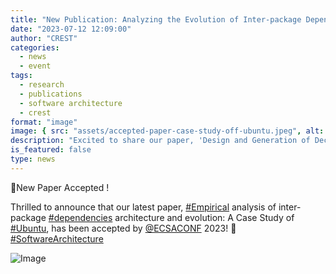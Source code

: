 ```yaml
---
title: "New Publication: Analyzing the Evolution of Inter-package Dependencies in Operating System: A Case Study of Ubuntu"
date: "2023-07-12 12:09:00"
author: "CREST"
categories:
  - news
  - event
tags:
  - research
  - publications
  - software architecture
  - crest
format: "image"
image: { src: "assets/accepted-paper-case-study-off-ubuntu.jpeg", alt: "accepted paper" }
description: "Excited to share our paper, 'Design and Generation of Declarative API for Security Orchestrations' by Chadni Islam, Ali Babar and Surya Nepal has been accepted in the IEEE Transactions on Services Computing, one of the top journals in the service community."
is_featured: false
type: news
---
```


🎉New Paper Accepted !

Thrilled to announce that our latest paper, [#Empirical](https://twitter.com/hashtag/Empirical?src=hashtag_click) analysis of inter-package [#dependencies](https://twitter.com/hashtag/dependencies?src=hashtag_click) architecture and evolution: A Case Study of [#Ubuntu](https://twitter.com/hashtag/Ubuntu?src=hashtag_click), has been accepted by 
[@ECSACONF](https://twitter.com/ECSACONF) 2023! 🌟 [#SoftwareArchitecture](https://twitter.com/hashtag/SoftwareArchitecture?src=hashtag_click)



![Image](assets/accepted-paper-case-study-off-ubuntu.jpeg "Accepted Paper")